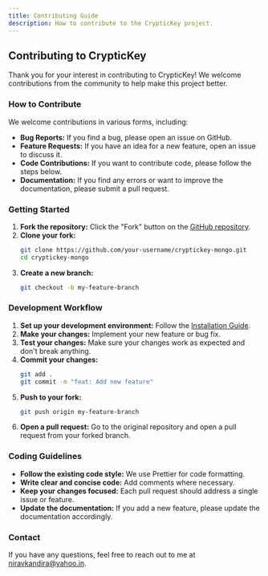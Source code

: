```yaml
---
title: Contributing Guide
description: How to contribute to the CrypticKey project.
---
```


## Contributing to CrypticKey

Thank you for your interest in contributing to CrypticKey! We welcome contributions from the community to help make this project better.

### How to Contribute

We welcome contributions in various forms, including:

-   **Bug Reports:** If you find a bug, please open an issue on GitHub.
-   **Feature Requests:** If you have an idea for a new feature, open an issue to discuss it.
-   **Code Contributions:** If you want to contribute code, please follow the steps below.
-   **Documentation:** If you find any errors or want to improve the documentation, please submit a pull request.

### Getting Started

1.  **Fork the repository:** Click the "Fork" button on the [GitHub repository](https://github.com/MELLOxProg/cryptickey-mongo).
2.  **Clone your fork:**
    ```bash
    git clone https://github.com/your-username/cryptickey-mongo.git
    cd cryptickey-mongo
    ```
3.  **Create a new branch:**
    ```bash
    git checkout -b my-feature-branch
    ```

### Development Workflow

1.  **Set up your development environment:** Follow the [Installation Guide](https://github.com/MELLOxProg/cryptickey-mongo/blob/main/docs/installation.mdx).
2.  **Make your changes:** Implement your new feature or bug fix.
3.  **Test your changes:** Make sure your changes work as expected and don't break anything.
4.  **Commit your changes:**
    ```bash
    git add .
    git commit -m "feat: Add new feature"
    ```
5.  **Push to your fork:**
    ```bash
    git push origin my-feature-branch
    ```
6.  **Open a pull request:** Go to the original repository and open a pull request from your forked branch.

### Coding Guidelines

-   **Follow the existing code style:** We use Prettier for code formatting.
-   **Write clear and concise code:** Add comments where necessary.
-   **Keep your changes focused:** Each pull request should address a single issue or feature.
-   **Update the documentation:** If you add a new feature, please update the documentation accordingly.

### Contact

If you have any questions, feel free to reach out to me at [niravkandira@yahoo.in](mailto:niravkandira@yahoo.in).

